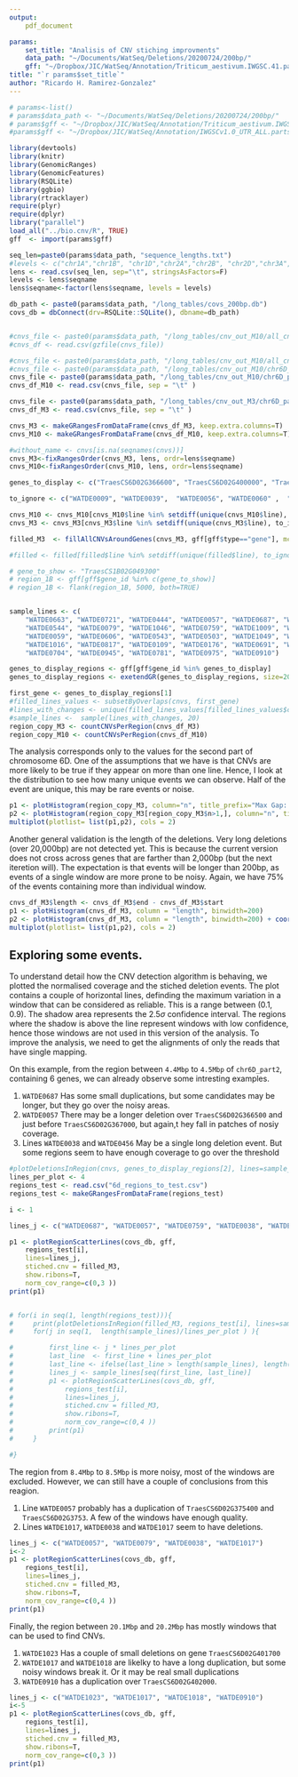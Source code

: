 ```yaml
---
output: 
    pdf_document

params: 
    set_title: "Analisis of CNV stiching improvments"
    data_path: "~/Documents/WatSeq/Deletions/20200724/200bp/"
    gff: "~/Dropbox/JIC/WatSeq/Annotation/Triticum_aestivum.IWGSC.41.parts.tidy.gff3.gz"
title: "`r params$set_title`"
author: "Ricardo H. Ramirez-Gonzalez"
---
```


```r

# params<-list()
# params$data_path <- "~/Documents/WatSeq/Deletions/20200724/200bp/"
# params$gff <- "~/Dropbox/JIC/WatSeq/Annotation/Triticum_aestivum.IWGSC.41.parts.tidy.gff3.gz"
#params$gff <- "~/Dropbox/JIC/WatSeq/Annotation/IWGSCv1.0_UTR_ALL.parts.tidy.gff3.gz"

library(devtools)
library(knitr)
library(GenomicRanges)
library(GenomicFeatures)
library(RSQLite)
library(ggbio)
library(rtracklayer)
require(plyr)
require(dplyr)
library("parallel")
load_all("../bio.cnv/R", TRUE)
gff  <- import(params$gff)

seq_len=paste0(params$data_path, "sequence_lengths.txt")
#levels <- c("chr1A","chr1B", "chr1D","chr2A","chr2B", "chr2D","chr3A","chr3B", "chr3D","chr4A","chr4B", "chr4D","chr5A","chr5B", "chr5D","chr6A","chr6B", "chr6D","chr7A","chr7B", "chr7D","chrUn")
lens <- read.csv(seq_len, sep="\t", stringsAsFactors=F)
levels <- lens$seqname
lens$seqname<-factor(lens$seqname, levels = levels)

db_path <- paste0(params$data_path, "/long_tables/covs_200bp.db")
covs_db = dbConnect(drv=RSQLite::SQLite(), dbname=db_path)


#cnvs_file <- paste0(params$data_path, "/long_tables/cnv_out_M10/all_cnv.csv.gz") 
#cnvs_df <- read.csv(gzfile(cnvs_file))

#cnvs_file <- paste0(params$data_path, "/long_tables/cnv_out_M10/all_cnv.csv") 
#cnvs_file <- paste0(params$data_path, "/long_tables/cnv_out_M10/chr6D_part2.cnv.for.db.tsv") 
cnvs_file <- paste0(params$data_path, "/long_tables/cnv_out_M10/chr6D_part2.cnv.for.db.tsv") 
cnvs_df_M10 <- read.csv(cnvs_file, sep = "\t" )

cnvs_file <- paste0(params$data_path, "/long_tables/cnv_out_M3/chr6D_part2.cnv.for.db.tsv") 
cnvs_df_M3 <- read.csv(cnvs_file, sep = "\t" )

cnvs_M3 <- makeGRangesFromDataFrame(cnvs_df_M3, keep.extra.columns=T)
cnvs_M10 <- makeGRangesFromDataFrame(cnvs_df_M10, keep.extra.columns=T)

#without_name <- cnvs[is.na(seqnames(cnvs))]
cnvs_M3<-fixRangesOrder(cnvs_M3, lens, ordr=lens$seqname)
cnvs_M10<-fixRangesOrder(cnvs_M10, lens, ordr=lens$seqname)

genes_to_display <- c("TraesCS6D02G366600", "TraesCS6D02G400000", "TraesCS6D02G375500", "TraesCS6D02G395100", "TraesCS6D02G401400")

to_ignore <- c("WATDE0009", "WATDE0039",  "WATDE0056", "WATDE0060" ,  "WATDE0090")

cnvs_M10 <- cnvs_M10[cnvs_M10$line %in% setdiff(unique(cnvs_M10$line), to_ignore) ]
cnvs_M3 <- cnvs_M3[cnvs_M3$line %in% setdiff(unique(cnvs_M3$line), to_ignore) ]

filled_M3  <- fillAllCNVsAroundGenes(cnvs_M3, gff[gff$type=="gene"], mc.cores = 4)

#filled <- filled[filled$line %in% setdiff(unique(filled$line), to_ignore) ]

# gene_to_show <- "TraesCS1B02G049300"
# region_1B <- gff[gff$gene_id %in% c(gene_to_show)] 
# region_1B <- flank(region_1B, 5000, both=TRUE)


sample_lines <- c(
    "WATDE0663", "WATDE0721", "WATDE0444", "WATDE0057", "WATDE0687", "WATDE0632", "WATDE1023", 
    "WATDE0544", "WATDE0079", "WATDE1046", "WATDE0759", "WATDE1009", "WATDE0944", "WATDE0038", "WATDE1017", "WATDE0926",
    "WATDE0059", "WATDE0606", "WATDE0543", "WATDE0503", "WATDE1049", "WATDE0638", "WATDE0730", "WATDE0941", "WATDE1032", 
    "WATDE1016", "WATDE0817", "WATDE0109", "WATDE0176", "WATDE0691", "WATDE0456", "WATDE0453", "WATDE1018", "WATDE0561", 
    "WATDE0704", "WATDE0945", "WATDE0781", "WATDE0975", "WATDE0910")

genes_to_display_regions <- gff[gff$gene_id %in% genes_to_display]
genes_to_display_regions <- exetendGR(genes_to_display_regions, size=2000)

first_gene <- genes_to_display_regions[1]
#filled_lines_values <- subsetByOverlaps(cnvs, first_gene)
#lines_with_changes <- unique(filled_lines_values[filled_lines_values$cnv_level != 1]$line)
#sample_lines <-  sample(lines_with_changes, 20)
region_copy_M3 <- countCNVsPerRegion(cnvs_df_M3)
region_copy_M10 <- countCNVsPerRegion(cnvs_df_M10)
````

The analysis  corresponds only to the values for the second part of chromosome 6D. 
One of the assumptions that we have is that CNVs are more likely to be true if they appear on more than one line. 
Hence, I look at the distribution to see how many unique events we can observe. 
Half of the event are unique, this may be rare events or noise. 


```r
p1 <- plotHistogram(region_copy_M3, column="n", title_prefix="Max Gap: 3 ",trim_range = T)
p2 <- plotHistogram(region_copy_M3[region_copy_M3$n>1,], column="n", title_prefix="Max Gap: 3 ",trim_range = F,binwidth = 1) + coord_cartesian(xlim=c(0,50))
multiplot(plotlist= list(p1,p2), cols = 2)
```

Another general validation is the length of the deletions. Very long deletions (over 20,000bp) are not detected yet. 
This is because the current version does not cross across genes that are farther than 2,000bp (but the next iteretion will).
The expectation is that events will be longer than 200bp, as events of a single window are more prone to be noisy. 
Again, we have 75% of the events containing more than individual window.    

```r
cnvs_df_M3$length <- cnvs_df_M3$end - cnvs_df_M3$start
p1 <- plotHistogram(cnvs_df_M3, column = "length", binwidth=200)
p2 <- plotHistogram(cnvs_df_M3, column = "length", binwidth=200) + coord_cartesian(xlim = c(0,15000)) 
multiplot(plotlist= list(p1,p2), cols = 2)
```

## Exploring some events. 

To understand detail how the CNV detection algorithm is behaving, we plotted the normalised coverage and the stiched deletion events. 
The plot contains a couple of horizontal lines, definding the maximum variation in a window that can be considered as reliable. 
This is a range between $(0.1,0.9)$. 
The shadow area represents the $2.5\sigma$ confidence interval. 
The regions where the shadow is above the line represent windows with low confidence, hence those windows are not used in this version of the analysis. 
To improve the analysis, we need to get the alignments of only the reads that have single mapping. 

On this example, from the region between ```4.4Mbp``` to ```4.5Mbp``` of ```chr6D_part2```, containing 6 genes, we can already observe some intresting examples.


1. ```WATDE0687```  Has some small duplications,  but some candidates may be longer, but they go over the noisy areas. 
2. ```WATDE0057``` There may be a longer  deletion over ```TraesCS6D02G366500``` and just before ```TraesCS6D02G367000```, but again,t hey fall in patches of nosiy coverage. 
3. Lines ```WATDE0038``` and ```WATDE0456``` May be a single long deletion event. But some regions seem to have enough coverage to go over the threshold 




```r
#plotDeletionsInRegion(cnvs, genes_to_display_regions[2], lines=sample_lines)
lines_per_plot <- 4
regions_test <- read.csv("6d_regions_to_test.csv")
regions_test <- makeGRangesFromDataFrame(regions_test)

i <- 1

lines_j <- c("WATDE0687", "WATDE0057", "WATDE0759", "WATDE0038", "WATDE0456")

p1 <- plotRegionScatterLines(covs_db, gff, 
	regions_test[i], 
	lines=lines_j, 
	stiched.cnv = filled_M3, 
	show.ribons=T, 
	norm_cov_range=c(0,3 ))
print(p1)


# for(i in seq(1, length(regions_test))){
#     print(plotDeletionsInRegion(filled_M3, regions_test[i], lines=sample_lines))
#     for(j in seq(1,  length(sample_lines)/lines_per_plot ) ){

#         first_line <- j * lines_per_plot
#         last_line  <- first_line + lines_per_plot
#         last_line <- ifelse(last_line > length(sample_lines), length(sample_lines), last_line)
#         lines_j <- sample_lines[seq(first_line, last_line)]  
#         p1 <- plotRegionScatterLines(covs_db, gff, 
#             regions_test[i], 
#             lines=lines_j, 
#             stiched.cnv = filled_M3, 
#             show.ribons=T, 
#             norm_cov_range=c(0,4 ))
#         print(p1)
#     }

#}

```

\newpage

The region from ```8.4Mbp``` to ```8.5Mbp``` is more noisy, most of the windows are excluded.
However, we can still have a couple of conclusions from this reagion.

1. Line ```WATDE0057``` probably has a duplication of ```TraesCS6D02G375400``` and ```TraesCS6D02G3753```. 
   A few of the windows have enough quality. 
2. Lines ```WATDE1017```, ```WATDE0038``` and ```WATDE1017``` seem to have deletions. 
   

```r
lines_j <- c("WATDE0057", "WATDE0079", "WATDE0038", "WATDE1017")
i<-2
p1 <- plotRegionScatterLines(covs_db, gff, 
	regions_test[i], 
	lines=lines_j, 
	stiched.cnv = filled_M3, 
	show.ribons=T, 
	norm_cov_range=c(0,4 ))
print(p1)

```


\newpage

Finally, the region between ```20.1Mbp``` and ```20.2Mbp``` has mostly windows that can be used to find CNVs. 

1. ```WATDE1023``` Has a couple of small deletions on gene ```TraesCS6D02G401700```
2. ```WATDE1017```  and ```WATDE1018``` are likelky to have a long duplication, but some noisy windows break it. Or it may be real small duplications
3. ```WATDE0910``` has a  duplication over ```TraesCS6D02G402000```. 

```r
lines_j <- c("WATDE1023", "WATDE1017", "WATDE1018", "WATDE0910")
i<-5
p1 <- plotRegionScatterLines(covs_db, gff, 
	regions_test[i], 
	lines=lines_j, 
	stiched.cnv = filled_M3, 
	show.ribons=T, 
	norm_cov_range=c(0,3 ))
print(p1)

```


